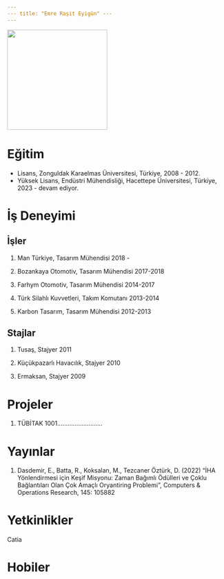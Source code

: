```yaml
---
--- title: "Emre Raşit Eyigün" ---
---
```


![](images/57d3ddd5-5e93-4ae3-a6d8-45f31c9a8e7d.jpg){fig-align="center" width="232"}

# Eğitim

-   Lisans, Zonguldak Karaelmas Üniversitesi, Türkiye, 2008 - 2012.
-   Yüksek Lisans, Endüstri Mühendisliği, Hacettepe Üniversitesi, Türkiye, 2023 - devam ediyor.

# İş Deneyimi

## İşler

1.  Man Türkiye, Tasarım Mühendisi 2018 -

2.  Bozankaya Otomotiv, Tasarım Mühendisi 2017-2018

3.  Farhym Otomotiv, Tasarım Mühendisi 2014-2017

4.  Türk Silahlı Kuvvetleri, Takım Komutanı 2013-2014

5.  Karbon Tasarım, Tasarım Mühendisi 2012-2013

## Stajlar

1.  Tusaş, Stajyer 2011

2.  Küçükpazarlı Havacılık, Stajyer 2010

3.  Ermaksan, Stajyer 2009

# Projeler

1.  TÜBİTAK 1001..........................

# Yayınlar

1.  Dasdemir, E., Batta, R., Koksalan, M., Tezcaner Öztürk, D. (2022) “İHA Yönlendirmesi için Keşif Misyonu: Zaman Bağımlı Ödülleri ve Çoklu Bağlantıları Olan Çok Amaçlı Oryantiring Problemi”, Computers & Operations Research, 145: 105882

# Yetkinlikler

Catia

# Hobiler
